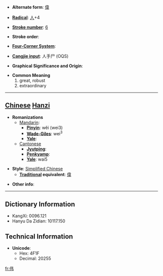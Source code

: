 * '''Alternate form''': [[偉]]

* '''[[Wiktionary:Chinese radical index| Radical]]''': [[Wiktionary:Chinese radical index 人|人]]+4

* '''[[Wiktionary:Chinese total strokes index|Stroke number]]''': [[Wiktionary:Chinese total strokes index 6|6]]

* '''Stroke order''': 

* '''[[Wiktionary:Chinese four corner index|Four-Corner System]]''': 

* '''[[Wiktionary:Chinese Cangjie index|Cangjie input]]''': 人手尸 (OQS)

* '''Graphical Significance and Origin''': 

* '''Common Meaning'''
*#great, robust
*# extraordinary


----

== [[Chinese]] [[Hanzi]] ==

* '''Romanizations'''
** [[Mandarin]]:
*** '''[[Pinyin]]''': wěi (wei3)
*** '''[[Wade-Giles]]''': wei<sup>3</sup>
*** '''[[Yale]]''': 
**[[Cantonese]]
***'''[[Jyutping]]''':
***'''[[Penkyamp]]''': 
***'''[[Yale]]''': wai5

* '''Style''': [[Simplified Chinese]] 
** '''[[Traditional Chinese|Traditional]] equivalent''': [[偉]]

* '''Other info''': 

----

== Dictionary Information ==

* KangXi: 0096.121
* Hanyu Da Zidian: 10117.150

== Technical Information ==

* '''Unicode''':
** Hex: 4F1F
** Decimal: 20255

[[fr:伟]]